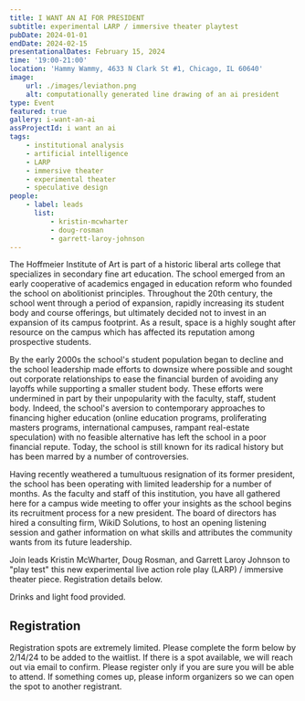 ```yaml
---
title: I WANT AN AI FOR PRESIDENT
subtitle: experimental LARP / immersive theater playtest
pubDate: 2024-01-01
endDate: 2024-02-15
presentationalDates: February 15, 2024
time: '19:00-21:00'
location: 'Hammy Wammy, 4633 N Clark St #1, Chicago, IL 60640'
image:
    url: ./images/leviathon.png
    alt: computationally generated line drawing of an ai president
type: Event
featured: true
gallery: i-want-an-ai
assProjectId: i want an ai
tags:
    - institutional analysis
    - artificial intelligence
    - LARP
    - immersive theater
    - experimental theater
    - speculative design
people:
    - label: leads
      list:
          - kristin-mcwharter
          - doug-rosman
          - garrett-laroy-johnson
---
```


The Hoffmeier Institute of Art is part of a historic liberal arts college that specializes in secondary fine art education. The school emerged from an early cooperative of academics engaged in education reform who founded the school on abolitionist principles. Throughout the 20th century, the school went through a period of expansion, rapidly increasing its student body and course offerings, but ultimately decided not to invest in an expansion of its campus footprint. As a result, space is a highly sought after resource on the campus which has affected its reputation among prospective students.

By the early 2000s the school's student population began to decline and the school leadership made efforts to downsize where possible and sought out corporate relationships to ease the financial burden of avoiding any layoffs while supporting a smaller student body. These efforts were undermined in part by their unpopularity with the faculty, staff, student body. Indeed, the school's aversion to contemporary approaches to financing higher education (online education programs, proliferating masters programs, international campuses, rampant real-estate speculation) with no feasible alternative has left the school in a poor financial repute. Today, the school is still known for its radical history but has been marred by a number of controversies.

Having recently weathered a tumultuous resignation of its former president, the school has been operating with limited leadership for a number of months. As the faculty and staff of this institution, you have all gathered here for a campus wide meeting to offer your insights as the school begins its recruitment process for a new president. The board of directors has hired a consulting firm, WikiD Solutions, to host an opening listening session and gather information on what skills and attributes the community wants from its future leadership.

Join leads Kristin McWharter, Doug Rosman, and Garrett Laroy Johnson to "play test" this new experimental live action role play (LARP) / immersive theater piece. Registration details below.

Drinks and light food provided.

## Registration

Registration spots are extremely limited. Please complete the form below by 2/14/24 to be added to the waitlist. If there is a spot available, we will reach out via email to confirm. Please register only if you are sure you will be able to attend. If something comes up, please inform organizers so we can open the spot to another registrant.

<LinkButton text="REGISTER HERE" url="https://forms.gle/x6wCaD6rSp1gWMAw7" />
